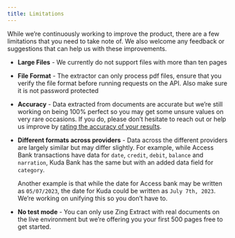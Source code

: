```yaml
---
title: Limitations
---
```


While we’re continuously working to improve the product, there are a few limitations that you need to take note of. We also welcome any feedback or suggestions that can help us with these improvements.

- **Large Files** - We currently do not support files with more than ten pages
- **File Format** - The extractor can only process pdf files, ensure that you verify the file format before running requests on the API. Also make sure it is not password protected
- **Accuracy** - Data extracted from documents are accurate but we’re still working on being 100% perfect so you may get some unsure values on very rare occasions. If you do, please don’t hesitate to reach out or help us improve by [rating the accuracy of your results](/zing-extract/contribute).
- **Different formats across providers** - Data across the different providers are largely similar but may differ slightly. For example, while Access Bank transactions have data for `date`, `credit`, `debit`, `balance` and `narration`, Kuda Bank has the same but with an added data field for `category`.
    
     Another example is that while the date for Access bank may be written as `05/07/2023`, the date for Kuda could be written as `July 7th, 2023`. We’re working on unifying this so you don’t have to.
    
- **No test mode** - You can only use Zing Extract with real documents on the live environment but we’re offering you your first 500 pages free to get started.
